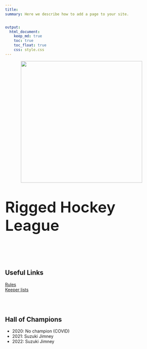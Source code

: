 ```yaml
---
title:
summary: Here we describe how to add a page to your site.


output:
  html_document:
    keep_md: true
    toc: true
    toc_float: true
    css: style.css
---
```


<p align="center">
  <img height="400" src="rhl2.png">
</p>


<p style="font-weight:600; font-size:50px">Rigged Hockey League</p> 


</br>
</br>

## Useful Links
[Rules](https://www.jeremylabrecque.org/rhl/rules/)     
[Keeper lists](https://www.jeremylabrecque.org/rhl/keepers/)


</br>
</br>

## Hall of Champions

- 2020: No champion (COVID)
- 2021: Suzuki Jimney
- 2022: Suzuki Jimney